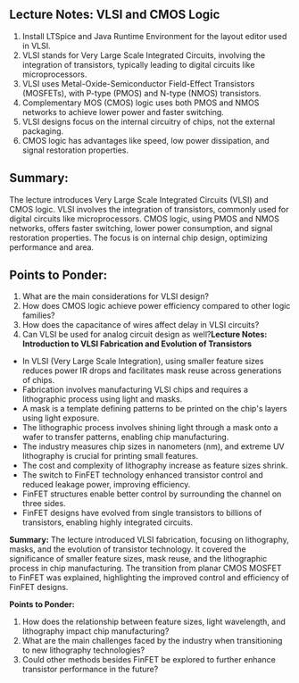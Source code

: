 ## Lecture Notes: VLSI and CMOS Logic

1. Install LTSpice and Java Runtime Environment for the layout editor used in VLSI.
2. VLSI stands for Very Large Scale Integrated Circuits, involving the integration of transistors, typically leading to digital circuits like microprocessors.
3. VLSI uses Metal-Oxide-Semiconductor Field-Effect Transistors (MOSFETs), with P-type (PMOS) and N-type (NMOS) transistors.
4. Complementary MOS (CMOS) logic uses both PMOS and NMOS networks to achieve lower power and faster switching.
5. VLSI designs focus on the internal circuitry of chips, not the external packaging.
6. CMOS logic has advantages like speed, low power dissipation, and signal restoration properties.

## Summary: 
The lecture introduces Very Large Scale Integrated Circuits (VLSI) and CMOS logic. VLSI involves the integration of transistors, commonly used for digital circuits like microprocessors. CMOS logic, using PMOS and NMOS networks, offers faster switching, lower power consumption, and signal restoration properties. The focus is on internal chip design, optimizing performance and area.

## Points to Ponder:
1. What are the main considerations for VLSI design?
2. How does CMOS logic achieve power efficiency compared to other logic families?
3. How does the capacitance of wires affect delay in VLSI circuits?
4. Can VLSI be used for analog circuit design as well?**Lecture Notes: Introduction to VLSI Fabrication and Evolution of Transistors**

- In VLSI (Very Large Scale Integration), using smaller feature sizes reduces power IR drops and facilitates mask reuse across generations of chips.
- Fabrication involves manufacturing VLSI chips and requires a lithographic process using light and masks.
- A mask is a template defining patterns to be printed on the chip's layers using light exposure.
- The lithographic process involves shining light through a mask onto a wafer to transfer patterns, enabling chip manufacturing.
- The industry measures chip sizes in nanometers (nm), and extreme UV lithography is crucial for printing small features.
- The cost and complexity of lithography increase as feature sizes shrink.
- The switch to FinFET technology enhanced transistor control and reduced leakage power, improving efficiency.
- FinFET structures enable better control by surrounding the channel on three sides.
- FinFET designs have evolved from single transistors to billions of transistors, enabling highly integrated circuits.

**Summary:**
The lecture introduced VLSI fabrication, focusing on lithography, masks, and the evolution of transistor technology. It covered the significance of smaller feature sizes, mask reuse, and the lithographic process in chip manufacturing. The transition from planar CMOS MOSFET to FinFET was explained, highlighting the improved control and efficiency of FinFET designs.

**Points to Ponder:**
1. How does the relationship between feature sizes, light wavelength, and lithography impact chip manufacturing?
2. What are the main challenges faced by the industry when transitioning to new lithography technologies?
3. Could other methods besides FinFET be explored to further enhance transistor performance in the future?